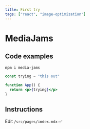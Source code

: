 ```yaml
---
title: First try
tags: ["react", "image-optimization"]
---
```


# MediaJams

## Code examples

```bash
npm i media-jams
```

```jsx
const trying = "this out"

function App() {
  return <p>{trying}</p>
}
```

## Instructions

Edit `/src/pages/index.mdx` ✅
